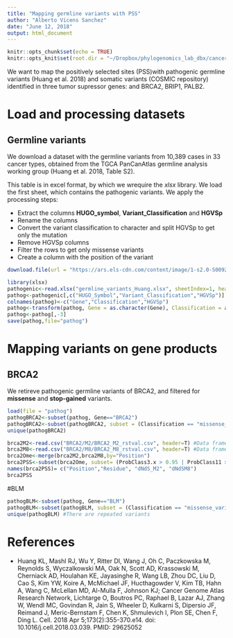 ```yaml
---
title: "Mapping germline variants with PSS"
author: "Alberto Vicens Sanchez"
date: "June 12, 2018"
output: html_document
---
```


```r
knitr::opts_chunk$set(echo = TRUE)
knitr::opts_knit$set(root.dir = "~/Dropbox/phylogenomics_lab_dbx/cancer_genes_selection/mapping_germline_variants/")
```

We want to map the positively selected sites (PSS)with pathogenic germline variants (Huang et al. 2018) and somatic variants (COSMIC repository) identified in three tumor supressor genes: and BRCA2, BRIP1, PALB2.

# Load and processing datasets

## Germline variants
We download a dataset with the germline variants from 10,389 cases in 33 cancer types, obtained from the TGCA PanCanAtlas germline analysis working group (Huang et al. 2018, Table S2).

This table is in excel format, by which we wrequire the *xlsx* library. We load the first sheet, which contains the pathogenic variants.
We apply the processing steps:

* Extract the columns **HUGO_symbol**, **Variant_Classification** and **HGVSp**
* Rename the columns
* Convert the variant classification to character and split HGVSp to get only the mutation
* Remove HGVSp columns
* Filter the rows to get only missense variants
* Create a column with the position of the  variant

```r
download.file(url = "https://ars.els-cdn.com/content/image/1-s2.0-S0092867418303635-mmc2.xlsx", destfile="germline_variants_Huang.xlsx", method ="curl")

library(xlsx)
pathogenic<-read.xlsx("germline_variants_Huang.xlsx", sheetIndex=1, header=TRUE)
pathog<-pathogenic[,c("HUGO_Symbol","Variant_Classification","HGVSp")]
colnames(pathog)<-c("Gene","Classification","HGVSp")
pathog<-transform(pathog, Gene = as.character(Gene), Classification = as.character(Classification), Mutation= sapply(strsplit(as.character(pathog$HGVSp),"\\."),"[",2))
pathog<-pathog[,-3]
save(pathog,file="pathog")
```

# Mapping variants on gene products
## BRCA2

We retireve pathogenic germline variants of BRCA2, and filtered for **missense** and **stop-gained** variants.
```r
load(file = "pathog")
pathogBRCA2<-subset(pathog, Gene=="BRCA2")
pathogBRCA2<-subset(pathogBRCA2, subset = (Classification == "missense_variant" | Classification == "stop_gained"))
unique(pathogBRCA2)
```

```r
brca2M2<-read.csv("BRCA2/M2/BRCA2_M2_rstval.csv", header=T) #Data frame with dN/dS values and probabilities under M2a model 
brca2M8<-read.csv("BRCA2/M8/BRCA2_M8_rstval.csv", header=T) #Data frame with dN/dS values and probabilities under M8 model 
brca2Ome<-merge(brca2M2,brca2M8,by="Position")
brca2PSS<-subset(brca2Ome, subset= (ProbClass3.x > 0.95 | ProbClass11 > 0.95), select=c(Position, Residue.x, Omega.x, Omega.y))
names(brca2PSS)= c("Position","Residue", "dNdS_M2", "dNdSM8")
brca2PSS
```

#BLM

```r
pathogBLM<-subset(pathog, Gene=="BLM")
pathogBLM<-subset(pathogBLM, subset = (Classification == "missense_variant" | Classification == "stop_gained"))
unique(pathogBLM) #There are repeated variants
```

# References

* Huang KL, Mashl RJ, Wu Y, Ritter DI, Wang J, Oh C, Paczkowska M, Reynolds S, Wyczalkowski MA, Oak N, Scott AD, Krassowski M, Cherniack AD, Houlahan KE, Jayasinghe R, Wang LB, Zhou DC, Liu D, Cao S, Kim YW, Koire A, McMichael JF, Hucthagowder V, Kim TB, Hahn A, Wang C, McLellan MD, Al-Mulla F, Johnson KJ; Cancer Genome Atlas Research Network, Lichtarge O, Boutros PC, Raphael B, Lazar AJ, Zhang W, Wendl MC, Govindan R, Jain S, Wheeler D, Kulkarni S, Dipersio JF, Reimand J, Meric-Bernstam F, Chen K, Shmulevich I, Plon SE, Chen F, Ding L. Cell. 2018 Apr 5;173(2):355-370.e14. doi: 10.1016/j.cell.2018.03.039. PMID: 29625052
